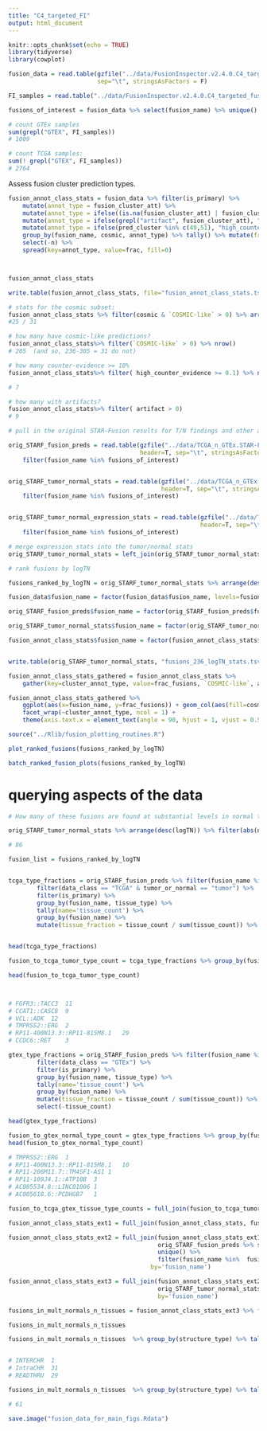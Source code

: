 ```yaml
---
title: "C4_targeted_FI"
output: html_document
---
```


```r
knitr::opts_chunk$set(echo = TRUE)
library(tidyverse)
library(cowplot)
```

```r

fusion_data = read.table(gzfile("../data/FusionInspector.v2.4.0.C4_targeted_fusions.tsv.gz"), header=T, 
                         sep="\t", stringsAsFactors = F)

FI_samples = read.table("../data/FusionInspector.v2.4.0.C4_targeted_fusions.sample_list", header=F, stringsAsFactors = F)[,1]

fusions_of_interest = fusion_data %>% select(fusion_name) %>% unique() %>% pull(fusion_name)

```


```r
# count GTEx samples
sum(grepl("GTEX", FI_samples))
# 1009

# count TCGA samples:
sum(! grepl("GTEX", FI_samples))
# 2764

```



Assess fusion cluster prediction types.

```r

fusion_annot_class_stats = fusion_data %>% filter(is_primary) %>%
    mutate(annot_type = fusion_cluster_att) %>%
    mutate(annot_type = ifelse((is.na(fusion_cluster_att) | fusion_cluster_att == "NA"), "other", fusion_cluster_att)) %>%
    mutate(annot_type = ifelse(grepl("artifact", fusion_cluster_att), "artifact", annot_type)) %>%
    mutate(annot_type = ifelse(pred_cluster %in% c(49,51), "high_counter_evidence", annot_type)) %>% 
    group_by(fusion_name, cosmic, annot_type) %>% tally() %>% mutate(frac=prop.table(n)) %>%
    select(-n) %>%
    spread(key=annot_type, value=frac, fill=0) 



fusion_annot_class_stats

write.table(fusion_annot_class_stats, file="fusion_annot_class_stats.tsv", quote=F, sep="\t", row.names = F)
```



```r
# stats for the cosmic subset:
fusion_annot_class_stats %>% filter(cosmic & `COSMIC-like` > 0) %>% arrange(`COSMIC-like`)
#25 / 31 

```






```r
# how many have cosmic-like predictions?
fusion_annot_class_stats%>% filter(`COSMIC-like` > 0) %>% nrow()
# 205  (and so, 236-305 = 31 do not)


```


```r
# how many counter-evidence >= 10%
fusion_annot_class_stats%>% filter( high_counter_evidence >= 0.1) %>% nrow()

# 7
```

```r
# how many with artifacts?
fusion_annot_class_stats%>% filter( artifact > 0)
# 9

```


```r
# pull in the original STAR-Fusion results for T/N findings and other annotated fusion attributes.

orig_STARF_fusion_preds = read.table(gzfile("../data/TCGA_n_GTEx.STAR-Fusion.v1.7.fusion_preds.decorated.tsv.gz"), 
                                     header=T, sep="\t", stringsAsFactors = F) %>%
    filter(fusion_name %in% fusions_of_interest)


orig_STARF_tumor_normal_stats = read.table(gzfile("../data/TCGA_n_GTEx.STAR-Fusion.v1.7.fusion_preds.stats.tsv.gz"), 
                                           header=T, sep="\t", stringsAsFactors = F) %>%
    filter(fusion_name %in% fusions_of_interest)


orig_STARF_tumor_normal_expression_stats = read.table(gzfile("../data/TCGA_n_GTEx.STAR-Fusion.v1.7.tumor_normal_fusion_expression_comparison_stats.tsv.gz"), 
                                                      header=T, sep="\t", stringsAsFactors = F) %>%
    filter(fusion_name %in% fusions_of_interest)

# merge expression stats into the tumor/normal stats
orig_STARF_tumor_normal_stats = left_join(orig_STARF_tumor_normal_stats, orig_STARF_tumor_normal_expression_stats, by='fusion_name')

# rank fusions by logTN

fusions_ranked_by_logTN = orig_STARF_tumor_normal_stats %>% arrange(desc(logTN)) %>% pull(fusion_name)

fusion_data$fusion_name = factor(fusion_data$fusion_name, levels=fusions_ranked_by_logTN)

orig_STARF_fusion_preds$fusion_name = factor(orig_STARF_fusion_preds$fusion_name, levels=fusions_ranked_by_logTN)

orig_STARF_tumor_normal_stats$fusion_name = factor(orig_STARF_tumor_normal_stats$fusion_name, levels=fusions_ranked_by_logTN)

fusion_annot_class_stats$fusion_name = factor(fusion_annot_class_stats$fusion_name, levels=fusions_ranked_by_logTN)


write.table(orig_STARF_tumor_normal_stats, "fusions_236_logTN_stats.tsv", quote=F, sep="\t", row.names = F)
```




```r

fusion_annot_class_stats_gathered = fusion_annot_class_stats %>%
    gather(key=cluster_annot_type, value=frac_fusions, `COSMIC-like`, artifact, other)
```


```r
fusion_annot_class_stats_gathered %>%
    ggplot(aes(x=fusion_name, y=frac_fusions)) + geom_col(aes(fill=cosmic)) +
    facet_wrap(~cluster_annot_type, ncol = 1) + 
    theme(axis.text.x = element_text(angle = 90, hjust = 1, vjust = 0.5, size=rel(0.3) ))
```



```r

source("../Rlib/fusion_plotting_routines.R")

plot_ranked_fusions(fusions_ranked_by_logTN)

```




```r

batch_ranked_fusion_plots(fusions_ranked_by_logTN)

```


# querying aspects of the data

```r

# How many of these fusions are found at substantial levels in normal tissues?

orig_STARF_tumor_normal_stats %>% arrange(desc(logTN)) %>% filter(abs(normal) >= 5) %>% nrow()

# 86

```



```r


fusion_list = fusions_ranked_by_logTN


tcga_type_fractions = orig_STARF_fusion_preds %>% filter(fusion_name %in% fusion_list) %>%
        filter(data_class == "TCGA" & tumor_or_normal == "tumor") %>%
        filter(is_primary) %>%
        group_by(fusion_name, tissue_type) %>%
        tally(name='tissue_count') %>%
        group_by(fusion_name) %>%
        mutate(tissue_fraction = tissue_count / sum(tissue_count)) %>% select(-tissue_count)


head(tcga_type_fractions)

fusion_to_tcga_tumor_type_count = tcga_type_fractions %>% group_by(fusion_name) %>% tally(name='tcga_tumor_type_count')

head(fusion_to_tcga_tumor_type_count)



# FGFR3::TACC3	11			
# CCAT1::CASC8	9			
# VCL::ADK	12			
# TMPRSS2::ERG	2			
# RP11-400N13.3::RP11-815M8.1	29			
# CCDC6::RET	3

```


```r

gtex_type_fractions = orig_STARF_fusion_preds %>% filter(fusion_name %in% fusion_list) %>%
        filter(data_class == "GTEx") %>%
        filter(is_primary) %>%
        group_by(fusion_name, tissue_type) %>%
        tally(name='tissue_count') %>%
        group_by(fusion_name) %>%
        mutate(tissue_fraction = tissue_count / sum(tissue_count)) %>%
        select(-tissue_count)

head(gtex_type_fractions)

fusion_to_gtex_normal_type_count = gtex_type_fractions %>% group_by(fusion_name) %>% tally(name='gtex_normal_type_count')
head(fusion_to_gtex_normal_type_count)

# TMPRSS2::ERG	1			
# RP11-400N13.3::RP11-815M8.1	10			
# RP11-206M11.7::TM4SF1-AS1	1			
# RP11-109J4.1::ATP10B	3			
# AC005534.8::LINC01006	1			
# AC005618.6::PCDHGB7	1	

```

```r

fusion_to_tcga_gtex_tissue_type_counts = full_join(fusion_to_tcga_tumor_type_count, fusion_to_gtex_normal_type_count, by='fusion_name')

fusion_annot_class_stats_ext1 = full_join(fusion_annot_class_stats, fusion_to_tcga_gtex_tissue_type_counts, by='fusion_name')

fusion_annot_class_stats_ext2 = full_join(fusion_annot_class_stats_ext1,
                                          orig_STARF_fusion_preds %>% select(fusion_name, structure_type) %>% 
                                          unique() %>% 
                                          filter(fusion_name %in%  fusion_annot_class_stats_ext1$fusion_name),
                                        by='fusion_name')

fusion_annot_class_stats_ext3 = full_join(fusion_annot_class_stats_ext2, 
                                          orig_STARF_tumor_normal_stats %>% select(fusion_name, normal, tumor, total, logTN),
                                          by='fusion_name')
```


```r

fusions_in_mult_normals_n_tissues = fusion_annot_class_stats_ext3 %>% filter(normal >= 5  & gtex_normal_type_count >= 5)

fusions_in_mult_normals_n_tissues 

fusions_in_mult_normals_n_tissues  %>% group_by(structure_type) %>% tally()


# INTERCHR	1			
# IntraCHR	31			
# READTHRU	29	

```

```r

fusions_in_mult_normals_n_tissues  %>% group_by(structure_type) %>% tally() %>% summarize(sum(n))

# 61

```





```r

save.image("fusion_data_for_main_figs.Rdata")

```


